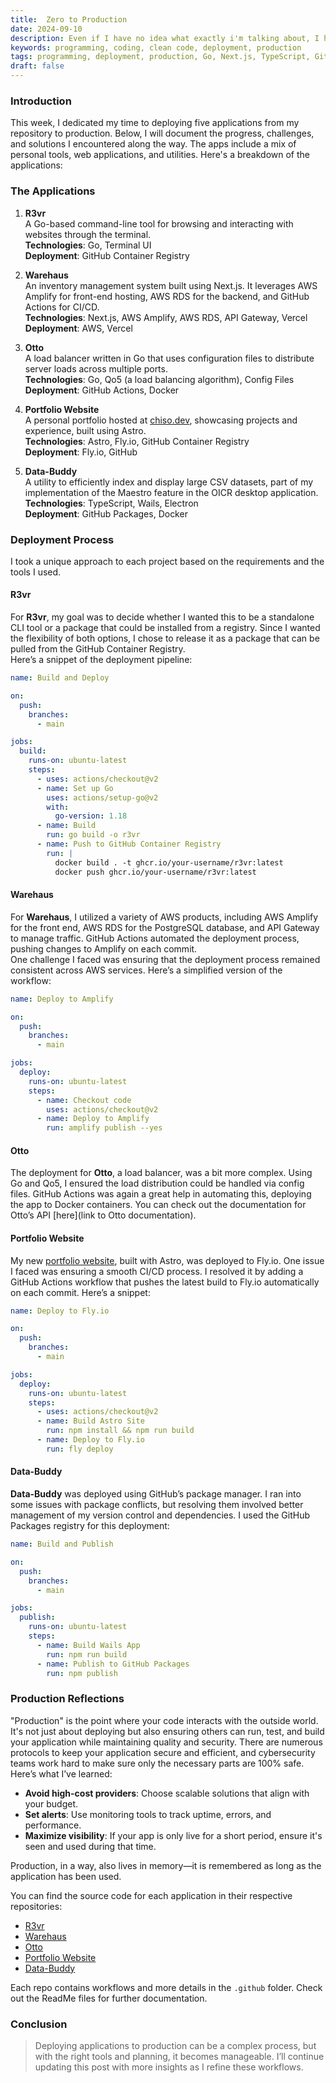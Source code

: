```yaml
---
title:  Zero to Production 
date: 2024-09-10 
description: Even if I have no idea what exactly i'm talking about, I hope you like the read! just keep in mind that the natural order is disorder. yes, that was an avatar quote.
keywords: programming, coding, clean code, deployment, production 
tags: programming, deployment, production, Go, Next.js, TypeScript, GitHub Actions
draft: false
---
```


### Introduction

This week, I dedicated my time to deploying five applications from my repository to production. Below, I will document the progress, challenges, and solutions I encountered along the way. The apps include a mix of personal tools, web applications, and utilities. Here's a breakdown of the applications:


### The Applications

1. **R3vr**  
   A Go-based command-line tool for browsing and interacting with websites through the terminal.  
   **Technologies**: Go, Terminal UI  
   **Deployment**: GitHub Container Registry

2. **Warehaus**  
   An inventory management system built using Next.js. It leverages AWS Amplify for front-end hosting, AWS RDS for the backend, and GitHub Actions for CI/CD.  
   **Technologies**: Next.js, AWS Amplify, AWS RDS, API Gateway, Vercel  
   **Deployment**: AWS, Vercel

3. **Otto**  
   A load balancer written in Go that uses configuration files to distribute server loads across multiple ports.  
   **Technologies**: Go, Qo5 (a load balancing algorithm), Config Files  
   **Deployment**: GitHub Actions, Docker

4. **Portfolio Website**  
   A personal portfolio hosted at [chiso.dev](https://chiso.dev), showcasing projects and experience, built using Astro.  
   **Technologies**: Astro, Fly.io, GitHub Container Registry  
   **Deployment**: Fly.io, GitHub

5. **Data-Buddy**  
   A utility to efficiently index and display large CSV datasets, part of my implementation of the Maestro feature in the OICR desktop application.  
   **Technologies**: TypeScript, Wails, Electron  
   **Deployment**: GitHub Packages, Docker



### Deployment Process

I took a unique approach to each project based on the requirements and the tools I used.

#### R3vr

For **R3vr**, my goal was to decide whether I wanted this to be a standalone CLI tool or a package that could be installed from a registry. Since I wanted the flexibility of both options, I chose to release it as a package that can be pulled from the GitHub Container Registry.  
Here’s a snippet of the deployment pipeline:

```yaml
name: Build and Deploy

on:
  push:
    branches:
      - main

jobs:
  build:
    runs-on: ubuntu-latest
    steps:
      - uses: actions/checkout@v2
      - name: Set up Go
        uses: actions/setup-go@v2
        with:
          go-version: 1.18
      - name: Build
        run: go build -o r3vr
      - name: Push to GitHub Container Registry
        run: |
          docker build . -t ghcr.io/your-username/r3vr:latest
          docker push ghcr.io/your-username/r3vr:latest
```

#### Warehaus

For **Warehaus**, I utilized a variety of AWS products, including AWS Amplify for the front end, AWS RDS for the PostgreSQL database, and API Gateway to manage traffic. GitHub Actions automated the deployment process, pushing changes to Amplify on each commit.  
One challenge I faced was ensuring that the deployment process remained consistent across AWS services. Here’s a simplified version of the workflow:

```yaml
name: Deploy to Amplify

on:
  push:
    branches:
      - main

jobs:
  deploy:
    runs-on: ubuntu-latest
    steps:
      - name: Checkout code
        uses: actions/checkout@v2
      - name: Deploy to Amplify
        run: amplify publish --yes
```

#### Otto

The deployment for **Otto**, a load balancer, was a bit more complex. Using Go and Qo5, I ensured the load distribution could be handled via config files. GitHub Actions was again a great help in automating this, deploying the app to Docker containers. You can check out the documentation for Otto’s API [here](link to Otto documentation).

#### Portfolio Website

My new [portfolio website](https://chiso.dev), built with Astro, was deployed to Fly.io. One issue I faced was ensuring a smooth CI/CD process. I resolved it by adding a GitHub Actions workflow that pushes the latest build to Fly.io automatically on each commit. Here’s a snippet:

```yaml
name: Deploy to Fly.io

on:
  push:
    branches:
      - main

jobs:
  deploy:
    runs-on: ubuntu-latest
    steps:
      - uses: actions/checkout@v2
      - name: Build Astro Site
        run: npm install && npm run build
      - name: Deploy to Fly.io
        run: fly deploy
```

#### Data-Buddy

**Data-Buddy** was deployed using GitHub’s package manager. I ran into some issues with package conflicts, but resolving them involved better management of my version control and dependencies. I used the GitHub Packages registry for this deployment:

```yaml
name: Build and Publish

on:
  push:
    branches:
      - main

jobs:
  publish:
    runs-on: ubuntu-latest
    steps:
      - name: Build Wails App
        run: npm run build
      - name: Publish to GitHub Packages
        run: npm publish
```


### Production Reflections

"Production" is the point where your code interacts with the outside world. It's not just about deploying but also ensuring others can run, test, and build your application while maintaining quality and security. There are numerous protocols to keep your application secure and efficient, and cybersecurity teams work hard to make sure only the necessary parts are 100% safe.  
Here’s what I’ve learned:

- **Avoid high-cost providers**: Choose scalable solutions that align with your budget.
- **Set alerts**: Use monitoring tools to track uptime, errors, and performance.
- **Maximize visibility**: If your app is only live for a short period, ensure it's seen and used during that time.

Production, in a way, also lives in memory—it is remembered as long as the application has been used.

You can find the source code for each application in their respective repositories:

- [R3vr](https://github.com/raeeceip/r3vr)
- [Warehaus](https://github.com/raeeceip/warehaus)
- [Otto](https://github.com/raeeceip/otto)
- [Portfolio Website](https://github.com/raeeceip/portfolio)
- [Data-Buddy](https://github.com/raeeceip/data-buddy)

Each repo contains workflows and more details in the `.github` folder. Check out the ReadMe files for further documentation.


### Conclusion

> Deploying applications to production can be a complex process, but with the right tools and planning, it becomes manageable. I’ll continue updating this post with more insights as I refine these workflows.
 
